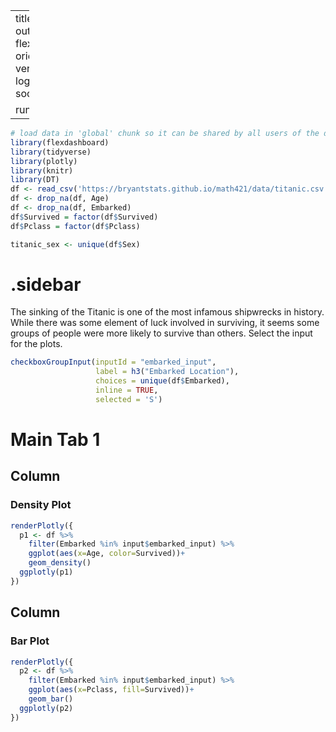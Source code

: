 
---
title: "Titanic - Check Box"
output: 
  flexdashboard::flex_dashboard:
    orientation: columns
    vertical_layout: fill
    logo: logo.png
    source_code: embed
    social: menu

runtime: shiny
---

```r
# load data in 'global' chunk so it can be shared by all users of the dashboard
library(flexdashboard)
library(tidyverse)
library(plotly)
library(knitr)
library(DT)
df <- read_csv('https://bryantstats.github.io/math421/data/titanic.csv')
df <- drop_na(df, Age)
df <- drop_na(df, Embarked)
df$Survived = factor(df$Survived)
df$Pclass = factor(df$Pclass)

titanic_sex <- unique(df$Sex)
```

{.sidebar}
=======================================================================

The sinking of the Titanic is one of the most infamous shipwrecks in history. While there was some element of luck involved in surviving, it seems some groups of people were more likely to survive than others.  Select the input for the plots. 

```r
checkboxGroupInput(inputId = "embarked_input", 
                   label = h3("Embarked Location"),
                   choices = unique(df$Embarked), 
                   inline = TRUE,
                   selected = 'S')

```

Main Tab 1
=======================================================================

Column {data-width=500}
-----------------------------------------------------------------------

### Density Plot

```r
renderPlotly({
  p1 <- df %>% 
    filter(Embarked %in% input$embarked_input) %>% 
    ggplot(aes(x=Age, color=Survived))+
    geom_density()
  ggplotly(p1)
})
```

Column {data-width=500}
-----------------------------------------------------------------------

### Bar Plot

```r
renderPlotly({
  p2 <- df %>% 
    filter(Embarked %in% input$embarked_input) %>% 
    ggplot(aes(x=Pclass, fill=Survived))+
    geom_bar()
  ggplotly(p2)
})
```
